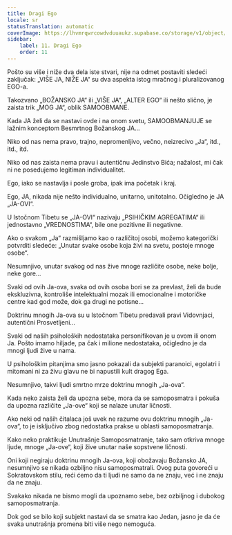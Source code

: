 ```yaml
---
title: Dragi Ego
locale: sr
statusTranslation: automatic
coverImage: https://lhvmrqwrcowdvduuaukz.supabase.co/storage/v1/object/public/strapi-uploads/small_cover-tratado-de-psicologia-revolucionaria.webp-5e15e1cec4e0ebebcde5d7fc7565d8fd.webp
sidebar:
    label: 11. Dragi Ego
    order: 11
---
```

Pošto su više i niže dva dela iste stvari, nije na odmet postaviti sledeći zaključak: „VIŠE JA, NIŽE JA“ su dva aspekta istog mračnog i pluralizovanog EGO-a.

Takozvano „BOŽANSKO JA“ ili „VIŠE JA“, „ALTER EGO“ ili nešto slično, je zaista trik „MOG JA“, oblik SAMOOBMANE.

Kada JA želi da se nastavi ovde i na onom svetu, SAMOOBMANJUJE se lažnim konceptom Besmrtnog Božanskog JA...

Niko od nas nema pravo, trajno, nepromenljivo, večno, neizrecivo „Ja“, itd., itd., itd.

Niko od nas zaista nema pravu i autentičnu Jedinstvo Bića; nažalost, mi čak ni ne posedujemo legitiman individualitet.

Ego, iako se nastavlja i posle groba, ipak ima početak i kraj.

Ego, JA, nikada nije nešto individualno, unitarno, unitotalno. Očigledno je JA „JA-OVI“.

U Istočnom Tibetu se „JA-OVI“ nazivaju „PSIHIČKIM AGREGATIMA“ ili jednostavno „VREDNOSTIMA“, bile one pozitivne ili negativne.

Ako o svakom „Ja“ razmišljamo kao o različitoj osobi, možemo kategorički potvrditi sledeće: „Unutar svake osobe koja živi na svetu, postoje mnoge osobe“.

Nesumnjivo, unutar svakog od nas žive mnoge različite osobe, neke bolje, neke gore...

Svaki od ovih Ja-ova, svaka od ovih osoba bori se za prevlast, želi da bude ekskluzivna, kontroliše intelektualni mozak ili emocionalne i motoričke centre kad god može, dok ga drugi ne potisne...

Doktrinu mnogih Ja-ova su u Istočnom Tibetu predavali pravi Vidovnjaci, autentični Prosvetljeni...

Svaki od naših psiholoških nedostataka personifikovan je u ovom ili onom Ja. Pošto imamo hiljade, pa čak i milione nedostataka, očigledno je da mnogi ljudi žive u nama.

U psihološkim pitanjima smo jasno pokazali da subjekti paranoici, egolatri i mitomani ni za živu glavu ne bi napustili kult dragog Ega.

Nesumnjivo, takvi ljudi smrtno mrze doktrinu mnogih „Ja-ova“.

Kada neko zaista želi da upozna sebe, mora da se samoposmatra i pokuša da upozna različite „Ja-ove“ koji se nalaze unutar ličnosti.

Ako neki od naših čitalaca još uvek ne razume ovu doktrinu mnogih „Ja-ova“, to je isključivo zbog nedostatka prakse u oblasti samoposmatranja.

Kako neko praktikuje Unutrašnje Samoposmatranje, tako sam otkriva mnoge ljude, mnoge „Ja-ove“, koji žive unutar naše sopstvene ličnosti.

Oni koji negiraju doktrinu mnogih Ja-ova, koji obožavaju Božansko JA, nesumnjivo se nikada ozbiljno nisu samoposmatrali. Ovog puta govoreći u Sokratovskom stilu, reći ćemo da ti ljudi ne samo da ne znaju, već i ne znaju da ne znaju.

Svakako nikada ne bismo mogli da upoznamo sebe, bez ozbiljnog i dubokog samoposmatranja.

Dok god se bilo koji subjekt nastavi da se smatra kao Jedan, jasno je da će svaka unutrašnja promena biti više nego nemoguća.

